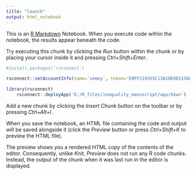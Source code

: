 ```yaml
---
title: "launch"
output: html_notebook
---
```


This is an [R Markdown](http://rmarkdown.rstudio.com) Notebook. When you execute code within the notebook, the results appear beneath the code. 

Try executing this chunk by clicking the *Run* button within the chunk or by placing your cursor inside it and pressing *Ctrl+Shift+Enter*. 

```r
#install.packages('rsconnect')

rsconnect::setAccountInfo(name='semey', token='E0FF219555C13A10E0E5158F2E0A90C4', secret='S1vefjyK/aGx0ykso0+1YxRRobFPOoayOiPr2vQc')

library(rsconnect)
    rsconnect::deployApp('D:/R_files/inequality_manuscript/app/kkwn')

```

Add a new chunk by clicking the *Insert Chunk* button on the toolbar or by pressing *Ctrl+Alt+I*.

When you save the notebook, an HTML file containing the code and output will be saved alongside it (click the *Preview* button or press *Ctrl+Shift+K* to preview the HTML file).

The preview shows you a rendered HTML copy of the contents of the editor. Consequently, unlike *Knit*, *Preview* does not run any R code chunks. Instead, the output of the chunk when it was last run in the editor is displayed.
